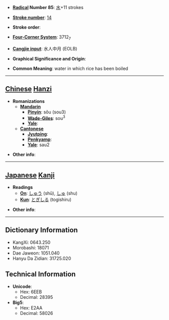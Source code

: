 * '''[[Wiktionary:Chinese radical index| Radical]] Number 85''': [[Wiktionary:Chinese radical index 水|水]]+11 strokes

* '''[[Wiktionary:Chinese total strokes index|Stroke number]]''': [[Wiktionary:Chinese total strokes index 14|14]]

* '''Stroke order''': 

* '''[[Wiktionary:Chinese four corner index|Four-Corner System]]''': 3712<sub>7</sub>

* '''[[Wiktionary:Chinese Cangjie index|Cangjie input]]''': 水人中月 (EOLB)

* '''Graphical Significance and Origin''': 

* '''Common Meaning''': water in which rice has been boiled

----

== [[Chinese]] [[Hanzi]] ==

* '''Romanizations'''
** '''[[Mandarin]]'''
*** '''[[Pinyin]]''': sǒu (sou3)
*** '''[[Wade-Giles]]''': sou<sup>3</sup>
*** '''[[Yale]]''': 
** '''[[Cantonese]]'''
*** '''[[Jyutping]]''':
*** '''[[Penkyamp]]''': 
*** '''[[Yale]]''': sau2

* '''Other info''': 

----

== [[Japanese]] [[Kanji]] ==

* '''Readings'''
** '''[[On]]''': [[しゅう]] (shū), [[しゅ]] (shu)
** '''[[Kun]]''': [[とぎしる]] (togishiru)

* '''Other info''':  

----

== Dictionary Information ==

* KangXi: 0643.250
* Morobashi: 18071
* Dae Jaweon: 1051.040
* Hanyu Da Zidian: 31725.020

== Technical Information ==

* '''Unicode''':
** Hex: 6EEB
** Decimal: 28395
* '''Big5''':
** Hex: E2AA
** Decimal: 58026